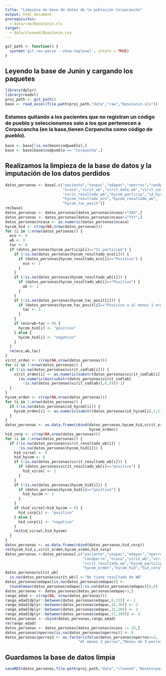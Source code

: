 ```yaml
---
title: "Limpieza de base de datos de la población Corpacancha"
output: html_document
prerequisites:
  - data/raw/BaseJunin.xls
target: 
  - data/cleaned/BaseJunin.csv
---
```


```r
git_path <- function() {
  system('git rev-parse --show-toplevel', intern = TRUE)
}
```

## Leyendo la base de Junin y cargando los paquetes

```r
library(dplyr)
library(readxl)
proj_path <- git_path()
base <- read_excel(file.path(proj_path,"data","raw","BaseJunin.xls"))
```

### Estamos quitando a los pacientes que no registran un código de pueblo y seleccionamos solo a los que pertenecen a Corpacancha (en la base,tienen Corpancha como código de pueblo).

```r
base <- base[!is.na(base$codpueblo),]
base <- base[base$codpueblo == "Corpancha",]
```

## Realizamos la limpieza de la base de datos y la imputación de los datos perdidos

```r
datos_personas <- base[,c("paciente","sexpac","edapac","nperros","condperro",
                          "ncasa","virit_wb","virit_date_wb","virit_codlab",
                          "virit_resultado_wb","hycom_particip","id_hycom",
                          "hycom_resultado_eco","hycom_resultado_wb",
                          "hycom_tac_posit")]
rm(base)
datos_personas <- datos_personas[datos_personas$ncasa!="XXX",]
datos_personas <- datos_personas[datos_personas$ncasa!="YYY",]
datos_personas$ncasa <- as.numeric(datos_personas$ncasa)
hycom_hid <- c(rep(NA,nrow(datos_personas)))
for (i in 1:nrow(datos_personas)) {
  eco <- 0
  wb <- 0
  tac <- 0
  if (datos_personas$hycom_particip[i]=="Sí participó") {
    if (!is.na(datos_personas$hycom_resultado_eco[i])) {
      if (datos_personas$hycom_resultado_eco[i]=="Positivo") {
        eco <- 1
      }
    }
    if (!is.na(datos_personas$hycom_resultado_wb[i])) {
      if (datos_personas$hycom_resultado_wb[i]=="Positivo") {
        wb <- 1
      }
    }
    if (!is.na(datos_personas$hycom_tac_posit[i])) {
      if (datos_personas$hycom_tac_posit[i]=="Positivo a al menos 1 organo") {
        tac <- 1
      }
    }
    if (eco+wb+tac > 0) {
      hycom_hid[i] <- "positivo"
    } else {
      hycom_hid[i] <- "negativo"
    }
  }
  rm(eco,wb,tac)  
}
virit_orden <- c(rep(NA,nrow(datos_personas)))
for (i in 1:nrow(datos_personas)) {
  if (!is.na(datos_personas$virit_codlab[i])) {
    virit_orden[i] <- as.numeric(substr(datos_personas$virit_codlab[i],6,9))-
      (as.numeric(min(substr(datos_personas$virit_codlab[
        !is.na(datos_personas$virit_codlab)],6,9)))-1)
  }
}
hycom_orden <- c(rep(NA,nrow(datos_personas)))
for (i in 1:nrow(datos_personas)) {
  if (!is.na(datos_personas$id_hycom[i])) {
    hycom_orden[i] <- as.numeric(substr(datos_personas$id_hycom[i],3,5))
  }
}
datos_personas <- as.data.frame(cbind(datos_personas,hycom_hid,virit_orden,
                                      hycom_orden))
hid_corp <- c(rep(NA,nrow(datos_personas)))
for (i in 1:nrow(datos_personas)) {
  if (!is.na(datos_personas$virit_resultado_wb[i]) | 
      !is.na(datos_personas$hycom_hid[i])) {
    hid_virsel <- 0
    hid_hycom <- 0
    if (!is.na(datos_personas$virit_resultado_wb[i])) {
      if (datos_personas$virit_resultado_wb[i]=="positivo") {
        hid_virsel <- 1
      }
    }
    if (!is.na(datos_personas$hycom_hid[i])) {
      if (datos_personas$hycom_hid[i]=="positivo") {
        hid_hycom <- 1
      }
    }
    if (hid_virsel+hid_hycom > 0) {
      hid_corp[i] <- "positivo"
    } else {
      hid_corp[i] <- "negativo"
    }
    rm(hid_virsel,hid_hycom) 
  }
}
datos_personas <- as.data.frame(cbind(datos_personas,hid_corp))
rm(hycom_hid,i,virit_orden,hycom_orden,hid_corp)
datos_personas <-datos_personas[,c("paciente","sexpac","edapac","nperros",
                                   "condperro","ncasa","virit_wb","virit_orden",
                                   "virit_resultado_wb","hycom_particip",
                                   "hycom_orden","hycom_hid","hid_corp")]
datos_personas$virit_wb[
  is.na(datos_personas$virit_wb)] <-"No tiene resultado de WB"
datos_personas$edapac[is.na(datos_personas$edapac)] <- 
  round(mean(datos_personas$edapac[!is.na(datos_personas$edapac)]),0)
datos_personas <- datos_personas[datos_personas$edapac>3,]
rango_edad <- c(rep(NA, nrow(datos_personas)))
rango_edad[dplyr::between(datos_personas$edapac,0,15)] <- 1
rango_edad[dplyr::between(datos_personas$edapac,16,30)] <- 2
rango_edad[dplyr::between(datos_personas$edapac,31,50)] <- 3
rango_edad[dplyr::between(datos_personas$edapac,51,100)] <- 4
datos_personas <- cbind(datos_personas,rango_edad)
rm(rango_edad)
datos_personas <- datos_personas[datos_personas$ncasa != 28,]
datos_personas$nperros[is.na(datos_personas$nperros)] <- 0
datos_personas$perros3 <- as.factor(ifelse(datos_personas$nperros>=3,
                                 "Al menos 3 perros","Menos de 3 perros"))
```


## Guardamos la base de datos limpia

```r
saveRDS(datos_personas,file.path(proj_path,"data","cleaned","BaseCorpacancha.rds"))
```
